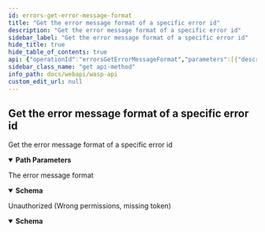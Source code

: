 ```yaml
---
id: errors-get-error-message-format
title: "Get the error message format of a specific error id"
description: "Get the error message format of a specific error id"
sidebar_label: "Get the error message format of a specific error id"
hide_title: true
hide_table_of_contents: true
api: {"operationId":"errorsGetErrorMessageFormat","parameters":[{"description":"ChainID (Bech32)","in":"path","name":"chainID","required":true,"schema":{"format":"string","type":"string"}},{"description":"Contract (Hname as Hex)","in":"path","name":"contractHname","required":true,"schema":{"format":"string","type":"string"}},{"description":"Error Id (uint16)","in":"path","name":"errorID","required":true,"schema":{"format":"int32","minimum":1,"type":"integer"}}],"responses":{"200":{"content":{"application/json":{"schema":{"example":{"messageFormat":"messageFormat"},"properties":{"messageFormat":{"format":"string","type":"string","xml":{"name":"MessageFormat"}}},"required":["messageFormat"],"type":"object","xml":{"name":"ErrorMessageFormatResponse"}}}},"description":"The error message format"},"401":{"content":{"application/json":{"schema":{"properties":{"error":{"format":"string","type":"string","xml":{"name":"Error"}},"missingPermission":{"format":"string","type":"string","xml":{"name":"MissingPermission"}}},"required":["error","missingPermission"],"type":"object","xml":{"name":"ValidationError"}}}},"description":"Unauthorized (Wrong permissions, missing token)"}},"security":[{"Authorization":[]}],"tags":["corecontracts"],"description":"Get the error message format of a specific error id","method":"get","path":"/chains/{chainID}/core/errors/{contractHname}/message/{errorID}","servers":[{"url":"/"}],"securitySchemes":{"Authorization":{"description":"JWT Token","in":"header","name":"Authorization","type":"apiKey"}},"info":{"description":"REST API for the Wasp node","title":"Wasp API","version":"0"},"postman":{"name":"Get the error message format of a specific error id","description":{"type":"text/plain"},"url":{"path":["chains",":chainID","core","errors",":contractHname","message",":errorID"],"host":["{{baseUrl}}"],"query":[],"variable":[{"disabled":false,"description":{"content":"(Required) ChainID (Bech32)","type":"text/plain"},"type":"any","value":"","key":"chainID"},{"disabled":false,"description":{"content":"(Required) Contract (Hname as Hex)","type":"text/plain"},"type":"any","value":"","key":"contractHname"},{"disabled":false,"description":{"content":"(Required) Error Id (uint16)","type":"text/plain"},"type":"any","value":"","key":"errorID"}]},"header":[{"key":"Accept","value":"application/json"}],"method":"GET","auth":{"type":"apikey","apikey":[{"type":"any","value":"Authorization","key":"key"},{"type":"any","value":"<API Key>","key":"value"},{"type":"any","value":"header","key":"in"}]}}}
sidebar_class_name: "get api-method"
info_path: docs/webapi/wasp-api
custom_edit_url: null
---
```



## Get the error message format of a specific error id



Get the error message format of a specific error id

<details style={{"marginBottom":"1rem"}} data-collapsed={false} open={true}><summary style={{}}><strong>Path Parameters</strong></summary><div><ul><ParamsItem className={"paramsItem"} param={{"description":"ChainID (Bech32)","in":"path","name":"chainID","required":true,"schema":{"format":"string","type":"string"}}}></ParamsItem><ParamsItem className={"paramsItem"} param={{"description":"Contract (Hname as Hex)","in":"path","name":"contractHname","required":true,"schema":{"format":"string","type":"string"}}}></ParamsItem><ParamsItem className={"paramsItem"} param={{"description":"Error Id (uint16)","in":"path","name":"errorID","required":true,"schema":{"format":"int32","minimum":1,"type":"integer"}}}></ParamsItem></ul></div></details><div><ApiTabs><TabItem label={"200"} value={"200"}><div>

The error message format

</div><div><MimeTabs schemaType={"response"}><TabItem label={"application/json"} value={"application/json"}><SchemaTabs><TabItem label={"Schema"} value={"Schema"}><details style={{}} data-collapsed={false} open={true}><summary style={{"textAlign":"left"}}><strong>Schema</strong></summary><div style={{"textAlign":"left","marginLeft":"1rem"}}></div><ul style={{"marginLeft":"1rem"}}><SchemaItem collapsible={false} name={"messageFormat"} required={false} schemaName={"string"} qualifierMessage={undefined} schema={{"format":"string","type":"string","xml":{"name":"MessageFormat"}}}></SchemaItem></ul></details></TabItem><TabItem label={"Example (from schema)"} value={"Example (from schema)"}><ResponseSamples responseExample={"{\n  \"messageFormat\": \"messageFormat\"\n}"} language={"json"}></ResponseSamples></TabItem></SchemaTabs></TabItem></MimeTabs></div></TabItem><TabItem label={"401"} value={"401"}><div>

Unauthorized (Wrong permissions, missing token)

</div><div><MimeTabs schemaType={"response"}><TabItem label={"application/json"} value={"application/json"}><SchemaTabs><TabItem label={"Schema"} value={"Schema"}><details style={{}} data-collapsed={false} open={true}><summary style={{"textAlign":"left"}}><strong>Schema</strong></summary><div style={{"textAlign":"left","marginLeft":"1rem"}}></div><ul style={{"marginLeft":"1rem"}}><SchemaItem collapsible={false} name={"error"} required={false} schemaName={"string"} qualifierMessage={undefined} schema={{"format":"string","type":"string","xml":{"name":"Error"}}}></SchemaItem><SchemaItem collapsible={false} name={"missingPermission"} required={false} schemaName={"string"} qualifierMessage={undefined} schema={{"format":"string","type":"string","xml":{"name":"MissingPermission"}}}></SchemaItem></ul></details></TabItem><TabItem label={"Example (from schema)"} value={"Example (from schema)"}><ResponseSamples responseExample={"{\n  \"error\": \"string\",\n  \"missingPermission\": \"string\"\n}"} language={"json"}></ResponseSamples></TabItem></SchemaTabs></TabItem></MimeTabs></div></TabItem></ApiTabs></div>
      